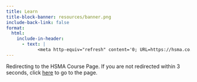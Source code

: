 ```yaml
---
title: Learn
title-block-banner: resources/banner.png
include-back-link: false
format:
  html:
    include-in-header:
      - text: |
            <meta http-equiv="refresh" content='0; URL=https://hsma.co.uk/hsma_content/modules/modules.html'></meta>
---
```


Redirecting to the HSMA Course Page. If you are not redirected within 3 seconds, click [here](https://hsma.co.uk/hsma_content/modules/modules.html) to go to the page.
